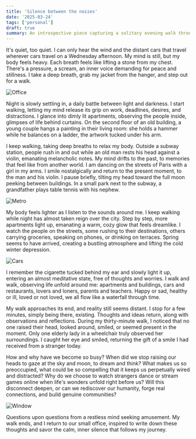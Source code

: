 ```yaml
---
title: 'Silence between the noises'
date: '2025-03-24'
tags: ['personal']
draft: true
summary: An introspective piece capturing a solitary evening walk through the city of Vienna, where I seek a short refuge from the noise of modern life and its constant desires and needs.
--- 
```


It's quiet, too quiet. I can only hear the wind and the distant cars that travel wherever cars travel on a  Wednesday afternoon. My mind is still, but my body feels heavy. Each breath feels like lifting a stone from my chest. There's a pressure, a scream, an inner voice demanding for peace and stillness. I take a deep breath, grab my jacket from the hanger, and step out for a walk.

<div className="flex justify-center">
  <img src="/static/posts/walk/office.jpg" alt="Office" className="w-full md:w-3/4 lg:w-2/3 rounded-lg" />
</div>

Night is slowly settling in, a daily battle between light and darkness. I start walking, letting my mind release its grip on work, deadlines, desires, and distractions. I glance into dimly lit apartments, observing the people inside, glimpses of life behind curtains. On the second floor of an old building, a young couple hangs a painting in their living room: she holds a hammer while he balances on a ladder, the artwork tucked under his arm. 

I keep walking, taking deep breaths to relax my body. Outside a subway station, people rush in and out while an old man rests his head against a violin, emanating melancholic notes. My mind drifts to the past, to memories that feel like from another world. I am dancing on the streets of Paris with a girl in my arms. I smile nostalgically and return to the present moment, to the man and his violin. I pause briefly, tilting my head toward the full moon peeking between buildings. In a small park next to the subway, a grandfather plays table tennis with his nephew. 

<div className="flex justify-center">
  <img src="/static/posts/walk/metro.jpg" alt="Metro" className="w-full md:w-3/4 lg:w-2/3 rounded-lg" />
</div>

My body feels lighter as I listen to the sounds around me. I keep walking while night has almost taken reign over the city. Step by step, more apartments light up, emanating a warm, cozy glow that feels dreamlike. I watch the people on the streets, some rushing to their destinations, others carrying groceries, speaking on phones, or drinking on terraces. Spring seems to have arrived, creating a bustling atmosphere and lifting the cold winter depression. 

<div className="flex justify-center">
  <img src="/static/posts/walk/cars.jpg" alt="Cars" className="w-full md:w-3/4 lg:w-2/3 rounded-lg" />
</div>

I remember the cigarette tucked behind my ear and slowly light it up, entering an almost meditative state, free of thoughts and worries. I walk and walk, observing life unfold around me: apartments and buildings, cars and restaurants, lovers and loners, parents and teachers. Happy or sad, healthy or ill, loved or not loved, we all flow like a waterfall through time.

My walk approaches its end, and reality still seems distant. I stop for a few minutes, simply being there, existing. Thoughts and ideas return, along with observations and reflections. During my thirty-minute walk, I noticed that no one raised their head, looked around, smiled, or seemed present in the moment. Only one elderly lady in a wheelchair truly observed her surroundings. I caught her eye and smiled, returning the gift of a smile I had received from a stranger today. 

How and why have we become so busy? When did we stop raising our heads to gaze at the sky and moon, to dream and think? What makes us so preoccupied, what could be so compelling that it keeps us perpetually wired and distracted? Why do we choose to watch strangers dance or stream games online when life's wonders unfold right before us? Will this disconnect deepen, or can we rediscover our humanity, forge real connections, and build genuine communities?

<div className="flex justify-center">
  <img src="/static/posts/walk/window.jpg" alt="Window" className="w-full md:w-3/4 lg:w-2/3 rounded-lg" />
</div>

Questions upon questions from a restless mind seeking amusement. My walk ends, and I return to our small office, inspired to write down these thoughts and savor the calm, inner silence that follows my journey.